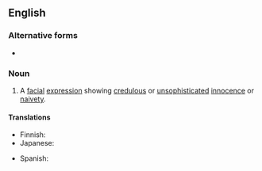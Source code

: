{{also|puppy-dog eyes}}
==English==

===Alternative forms===
* {{l|en|puppy-dog eyes}}

===Noun===
{{en-noun|-}}

# A [[facial]] [[expression]] showing [[credulous]] or [[unsophisticated]] [[innocence]] or [[naivety]].

====Translations====
{{trans-top|facial expression}}
* Finnish: {{t|fi|koiranpentuilme}}
* Japanese: {{t|ja|子犬の目|tr=koinu no me|sc=Jpan}}
{{trans-mid}}
* Spanish: {{t|es|ojos de cachorro|m-p}}
{{trans-bottom}}